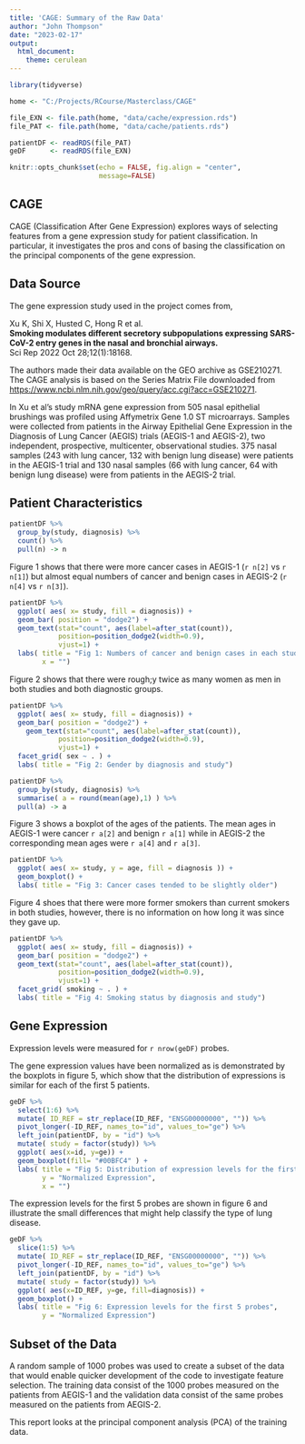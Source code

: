 ```yaml
---
title: 'CAGE: Summary of the Raw Data'
author: "John Thompson"
date: "2023-02-17"
output: 
  html_document:
    theme: cerulean
---
```


```r
library(tidyverse)

home <- "C:/Projects/RCourse/Masterclass/CAGE"

file_EXN <- file.path(home, "data/cache/expression.rds")
file_PAT <- file.path(home, "data/cache/patients.rds")

patientDF <- readRDS(file_PAT)
geDF      <- readRDS(file_EXN)

knitr::opts_chunk$set(echo = FALSE, fig.align = "center",
                      message=FALSE)
```

## CAGE

CAGE (Classification After Gene Expression) explores ways of selecting features from a gene expression study for patient classification. In particular, it investigates the pros and cons of basing the classification on the principal components of the gene expression.

## Data Source

The gene expression study used in the project comes from,

Xu K, Shi X, Husted C, Hong R et al.  
**Smoking modulates different secretory subpopulations expressing SARS-CoV-2 entry genes in the nasal and bronchial airways.**  
Sci Rep 2022 Oct 28;12(1):18168. 

The authors made their data available on the GEO archive as GSE210271. The CAGE analysis is based on the Series Matrix File downloaded from <https://www.ncbi.nlm.nih.gov/geo/query/acc.cgi?acc=GSE210271>.  

In Xu et al's study mRNA gene expression from 505 nasal epithelial brushings was profiled using Affymetrix Gene 1.0 ST microarrays. Samples were collected from patients in the Airway Epithelial Gene Expression in the Diagnosis of Lung Cancer (AEGIS) trials (AEGIS-1 and AEGIS-2), two independent, prospective, multicenter, observational studies. 375 nasal samples (243 with lung cancer, 132 with benign lung disease) were patients in the AEGIS-1 trial and 130 nasal samples (66 with lung cancer, 64 with benign lung disease) were from patients in the AEGIS-2 trial.  

## Patient Characteristics

```r
patientDF %>%
  group_by(study, diagnosis) %>%
  count() %>%
  pull(n) -> n
```

Figure 1 shows that there were more cancer cases in AEGIS-1 (`r n[2]` vs `r n[1]`) but almost equal numbers of cancer and benign cases in AEGIS-2 (`r n[4]` vs `r n[3]`). 
```r
patientDF %>%
  ggplot( aes( x= study, fill = diagnosis)) +
  geom_bar( position = "dodge2") +
  geom_text(stat="count", aes(label=after_stat(count)),
            position=position_dodge2(width=0.9),
            vjust=1) +
  labs( title = "Fig 1: Numbers of cancer and benign cases in each study",
        x = "")
```

Figure 2 shows that there were rough;y twice as many women as men in both studies and both diagnostic groups.
```r
patientDF %>%
  ggplot( aes( x= study, fill = diagnosis)) +
  geom_bar( position = "dodge2") +
    geom_text(stat="count", aes(label=after_stat(count)),
            position=position_dodge2(width=0.9),
            vjust=1) +
  facet_grid( sex ~ . ) +
  labs( title = "Fig 2: Gender by diagnosis and study")
```

```r
patientDF %>%
  group_by(study, diagnosis) %>%
  summarise( a = round(mean(age),1) ) %>%
  pull(a) -> a
```
Figure 3 shows a boxplot of the ages of the patients. The mean ages in AEGIS-1 were cancer `r a[2]` and benign `r a[1]` while in AEGIS-2 the corresponding mean ages were `r a[4]` and `r a[3]`.

```r
patientDF %>%
  ggplot( aes( x= study, y = age, fill = diagnosis )) +
  geom_boxplot() +
  labs( title = "Fig 3: Cancer cases tended to be slightly older")
```

Figure 4 shoes that there were more former smokers than current smokers in both studies, however, there is no information on how long it was since they gave up.


```r
patientDF %>%
  ggplot( aes( x= study, fill = diagnosis)) +
  geom_bar( position = "dodge2") +
  geom_text(stat="count", aes(label=after_stat(count)),
            position=position_dodge2(width=0.9),
            vjust=1) +
  facet_grid( smoking ~ . ) +
  labs( title = "Fig 4: Smoking status by diagnosis and study")
```

## Gene Expression

Expression levels were measured for `r nrow(geDF)` probes.

The gene expression values have been normalized as is demonstrated by the boxplots in figure 5, which show that the distribution of expressions is similar for each of the first 5 patients.

```r
geDF %>%
  select(1:6) %>%
  mutate( ID_REF = str_replace(ID_REF, "ENSG00000000", "")) %>%
  pivot_longer(-ID_REF, names_to="id", values_to="ge") %>%
  left_join(patientDF, by = "id") %>%
  mutate( study = factor(study)) %>%
  ggplot( aes(x=id, y=ge)) +
  geom_boxplot(fill= "#00BFC4" ) +
  labs( title = "Fig 5: Distribution of expression levels for the first 5 patients",
        y = "Normalized Expression",
        x = "")
```

The expression levels for the first 5 probes are shown in figure 6 and illustrate the small differences that might help classify the type of lung disease.

```r
geDF %>%
  slice(1:5) %>%
  mutate( ID_REF = str_replace(ID_REF, "ENSG00000000", "")) %>%
  pivot_longer(-ID_REF, names_to="id", values_to="ge") %>%
  left_join(patientDF, by = "id") %>%
  mutate( study = factor(study)) %>%
  ggplot( aes(x=ID_REF, y=ge, fill=diagnosis)) +
  geom_boxplot() +
  labs( title = "Fig 6: Expression levels for the first 5 probes",
        y = "Normalized Expression")
```

## Subset of the Data

A random sample of 1000 probes was used to create a subset of the data that would enable quicker development of the code to investigate feature selection. The training data consist of the 1000 probes measured on the patients from AEGIS-1 and the validation data consist of the same probes measured on the patients from AEGIS-2.

This report looks at the principal component analysis (PCA) of the training data.

